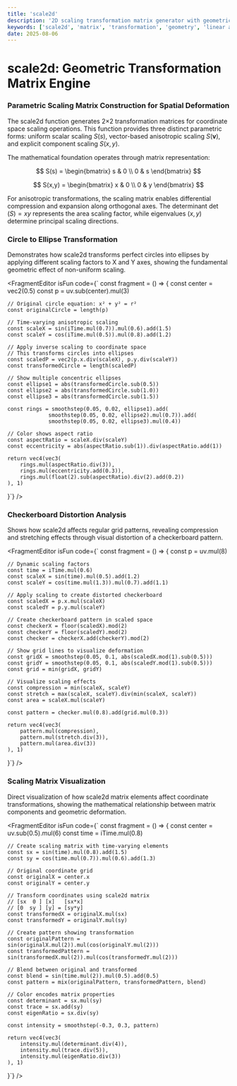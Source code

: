 ```yaml
---
title: 'scale2d'
description: '2D scaling transformation matrix generator with geometric synthesis capabilities'
keywords: ['scale2d', 'matrix', 'transformation', 'geometry', 'linear algebra']
date: 2025-08-06
---
```



# scale2d: Geometric Transformation Matrix Engine

### Parametric Scaling Matrix Construction for Spatial Deformation

The scale2d function generates 2×2 transformation matrices for coordinate space scaling operations. This function provides three distinct parametric forms: uniform scalar scaling $S(s)$, vector-based anisotropic scaling $S(\mathbf{v})$, and explicit component scaling $S(x,y)$.

The mathematical foundation operates through matrix representation:

$$
S(s) = \begin{bmatrix}
s & 0 \\
0 & s
\end{bmatrix}
$$

$$
S(x,y) = \begin{bmatrix}
x & 0 \\
0 & y
\end{bmatrix}
$$

For anisotropic transformations, the scaling matrix enables differential compression and expansion along orthogonal axes. The determinant $\det(S) = xy$ represents the area scaling factor, while eigenvalues $(x,y)$ determine principal scaling directions.

### Circle to Ellipse Transformation

Demonstrates how scale2d transforms perfect circles into ellipses by applying different scaling factors to X and Y axes, showing the fundamental geometric effect of non-uniform scaling.

<FragmentEditor
        isFun
        code={`
const fragment = () => {
    const center = vec2(0.5)
    const p = uv.sub(center).mul(3)
    
    // Original circle equation: x² + y² = r²
    const originalCircle = length(p)
    
    // Time-varying anisotropic scaling
    const scaleX = sin(iTime.mul(0.7)).mul(0.6).add(1.5)
    const scaleY = cos(iTime.mul(0.5)).mul(0.8).add(1.2)
    
    // Apply inverse scaling to coordinate space
    // This transforms circles into ellipses
    const scaledP = vec2(p.x.div(scaleX), p.y.div(scaleY))
    const transformedCircle = length(scaledP)
    
    // Show multiple concentric ellipses
    const ellipse1 = abs(transformedCircle.sub(0.5))
    const ellipse2 = abs(transformedCircle.sub(1.0))
    const ellipse3 = abs(transformedCircle.sub(1.5))
    
    const rings = smoothstep(0.05, 0.02, ellipse1).add(
                 smoothstep(0.05, 0.02, ellipse2).mul(0.7)).add(
                 smoothstep(0.05, 0.02, ellipse3).mul(0.4))
    
    // Color shows aspect ratio
    const aspectRatio = scaleX.div(scaleY)
    const eccentricity = abs(aspectRatio.sub(1)).div(aspectRatio.add(1))
    
    return vec4(vec3(
        rings.mul(aspectRatio.div(3)),
        rings.mul(eccentricity.add(0.3)),
        rings.mul(float(2).sub(aspectRatio).div(2).add(0.2))
    ), 1)
}`}
/>

### Checkerboard Distortion Analysis

Shows how scale2d affects regular grid patterns, revealing compression and stretching effects through visual distortion of a checkerboard pattern.

<FragmentEditor
        isFun
        code={`
const fragment = () => {
    const p = uv.mul(8)
    
    // Dynamic scaling factors
    const time = iTime.mul(0.6)
    const scaleX = sin(time).mul(0.5).add(1.2)
    const scaleY = cos(time.mul(1.3)).mul(0.7).add(1.1)
    
    // Apply scaling to create distorted checkerboard
    const scaledX = p.x.mul(scaleX)
    const scaledY = p.y.mul(scaleY)
    
    // Create checkerboard pattern in scaled space
    const checkerX = floor(scaledX).mod(2)
    const checkerY = floor(scaledY).mod(2)
    const checker = checkerX.add(checkerY).mod(2)
    
    // Show grid lines to visualize deformation
    const gridX = smoothstep(0.05, 0.1, abs(scaledX.mod(1).sub(0.5)))
    const gridY = smoothstep(0.05, 0.1, abs(scaledY.mod(1).sub(0.5)))
    const grid = min(gridX, gridY)
    
    // Visualize scaling effects
    const compression = min(scaleX, scaleY)
    const stretch = max(scaleX, scaleY).div(min(scaleX, scaleY))
    const area = scaleX.mul(scaleY)
    
    const pattern = checker.mul(0.8).add(grid.mul(0.3))
    
    return vec4(vec3(
        pattern.mul(compression),
        pattern.mul(stretch.div(3)),
        pattern.mul(area.div(3))
    ), 1)
}`}
/>

### Scaling Matrix Visualization

Direct visualization of how scale2d matrix elements affect coordinate transformations, showing the mathematical relationship between matrix components and geometric deformation.

<FragmentEditor
        isFun
        code={`
const fragment = () => {
    const center = uv.sub(0.5).mul(6)
    const time = iTime.mul(0.8)
    
    // Create scaling matrix with time-varying elements
    const sx = sin(time).mul(0.8).add(1.5)
    const sy = cos(time.mul(0.7)).mul(0.6).add(1.3)
    
    // Original coordinate grid
    const originalX = center.x
    const originalY = center.y
    
    // Transform coordinates using scale2d matrix
    // [sx  0 ] [x]   [sx*x]
    // [0  sy ] [y] = [sy*y]
    const transformedX = originalX.mul(sx)
    const transformedY = originalY.mul(sy)
    
    // Create pattern showing transformation
    const originalPattern = sin(originalX.mul(2)).mul(cos(originalY.mul(2)))
    const transformedPattern = sin(transformedX.mul(2)).mul(cos(transformedY.mul(2)))
    
    // Blend between original and transformed
    const blend = sin(time.mul(2)).mul(0.5).add(0.5)
    const pattern = mix(originalPattern, transformedPattern, blend)
    
    // Color encodes matrix properties
    const determinant = sx.mul(sy)
    const trace = sx.add(sy)
    const eigenRatio = sx.div(sy)
    
    const intensity = smoothstep(-0.3, 0.3, pattern)
    
    return vec4(vec3(
        intensity.mul(determinant.div(4)),
        intensity.mul(trace.div(5)),
        intensity.mul(eigenRatio.div(3))
    ), 1)
}`}
/>
